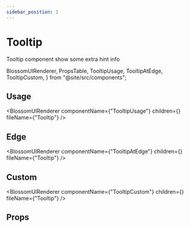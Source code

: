 ```yaml
---
sidebar_position: 1
---
```


# Tooltip

Tooltip component show some extra hint info

  BlossomUIRenderer,
  PropsTable,
  TooltipUsage,
  TooltipAtEdge,
  TooltipCustom,
} from "@site/src/components";

## Usage

<BlossomUIRenderer
  componentName={"TooltipUsage"}
  children={<TooltipUsage />}
  fileName={"Tooltip"}
/>
## Edge

<BlossomUIRenderer
  componentName={"TooltipAtEdge"}
  children={<TooltipAtEdge />}
  fileName={"Tooltip"}
/>

## Custom

<BlossomUIRenderer
  componentName={"TooltipCustom"}
  children={<TooltipCustom />}
  fileName={"Tooltip"}
/>

## Props

<PropsTable componentName="Tooltip" />

